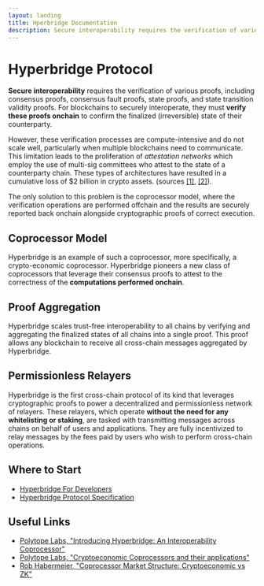```yaml
---
layout: landing
title: Hperbridge Documentation
description: Secure interoperability requires the verification of various proofs, including consensus proofs, consensus fault proofs, state proofs, and state transition validity proofs. For blockchains to securely interoperate, they must verify these proofs onchain to confirm the finalized (irreversible) state of their counterparty.
---
```




# Hyperbridge Protocol

**Secure interoperability** requires the verification of various proofs, including consensus proofs, consensus fault proofs, state proofs, and state transition validity proofs. For blockchains to securely interoperate, they must **verify these proofs onchain** to confirm the finalized (irreversible) state of their counterparty.

However, these verification processes are compute-intensive and do not scale well, particularly when multiple blockchains need to communicate. This limitation leads to the proliferation of _attestation networks_ which employ the use of multi-sig committees who attest to the state of a counterparty chain. These types of architectures have resulted in a cumulative loss of $2 billion in crypto assets. (sources [[1]](https://defillama.com/hacks), [[2]](https://rekt.news/leaderboard/)).

The only solution to this problem is the coprocessor model, where the verification operations are performed offchain and the results are securely reported back onchain alongside cryptographic proofs of correct execution.

## Coprocessor Model

Hyperbridge is an example of such a coprocessor, more specifically, a crypto-economic coprocessor. Hyperbridge pioneers a new class of coprocessors that leverage their consensus proofs to attest to the correctness of the **computations performed onchain**.

## Proof Aggregation

Hyperbridge scales trust-free interoperability to all chains by verifying and aggregating the finalized states of all chains into a single proof. This proof allows any blockchain to receive all cross-chain messages aggregated by Hyperbridge.

## Permissionless Relayers

Hyperbridge is the first cross-chain protocol of its kind that leverages cryptographic proofs to power a decentralized and permissionless network of relayers. These relayers, which operate **without the need for any whitelisting or staking**, are tasked with transmitting messages across chains on behalf of users and applications. They are fully incentivized to relay messages by the fees paid by users who wish to perform cross-chain operations.

## Where to Start

 - [Hyperbridge For Developers](/developers)
 - [Hyperbridge Protocol Specification](/protocol)

## Useful Links

 - [Polytope Labs, "Introducing Hyperbridge: An Interoperability Coprocessor"](https://blog.polytope.technology/introducing-hyperbridge-interoperability-coprocessor)
 - [Polytope Labs, "Cryptoeconomic Coprocessors and their applications"](https://blog.polytope.technology/cryptoeconomic-coprocessors)
 - [Rob Habermeier, "Coprocessor Market Structure: Cryptoeconomic vs ZK"](https://www.rob.tech/blog/coprocessor-competition/)
